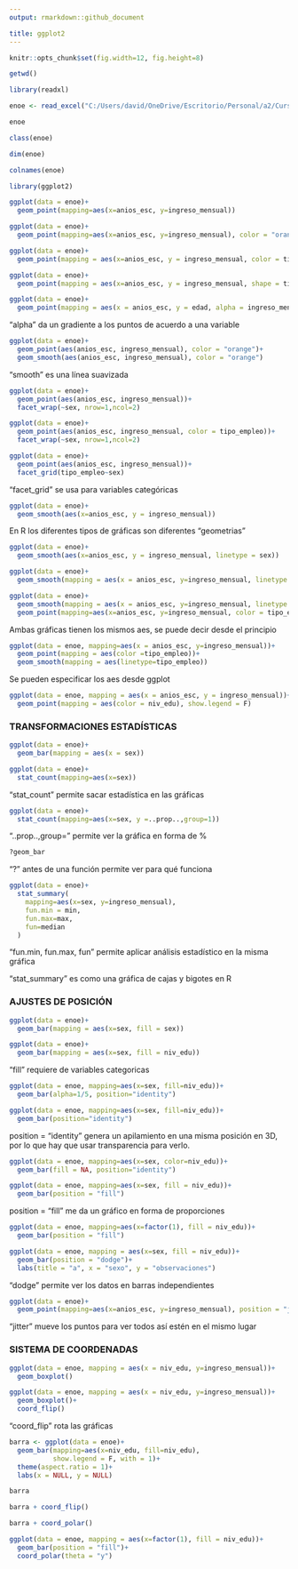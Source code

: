 ```yaml
---
output: rmarkdown::github_document

title: ggplot2
---
```


```r
knitr::opts_chunk$set(fig.width=12, fig.height=8)
```

```r
getwd()
```

```r
library(readxl)

enoe <- read_excel("C:/Users/david/OneDrive/Escritorio/Personal/a2/Curso - R/3. GGPlot2/mu_enoe.xlsx")

enoe
```

```r
class(enoe)
```

```r
dim(enoe)
```

```r
colnames(enoe)
```

```r
library(ggplot2)

ggplot(data = enoe)+
  geom_point(mapping=aes(x=anios_esc, y=ingreso_mensual))
```

```r
ggplot(data = enoe)+
  geom_point(mapping=aes(x=anios_esc, y=ingreso_mensual), color = "orange")
```

```r
ggplot(data = enoe)+
  geom_point(mapping = aes(x=anios_esc, y = ingreso_mensual, color = tipo_empleo))
```

```r
ggplot(data = enoe)+
  geom_point(mapping = aes(x=anios_esc, y = ingreso_mensual, shape = tipo_empleo))
```

```r
ggplot(data = enoe)+
  geom_point(mapping = aes(x = anios_esc, y = edad, alpha = ingreso_mensual))
```

"alpha" da un gradiente a los puntos de acuerdo a una variable

```r
ggplot(data = enoe)+
  geom_point(aes(anios_esc, ingreso_mensual), color = "orange")+
  geom_smooth(aes(anios_esc, ingreso_mensual), color = "orange")
```

"smooth" es una línea suavizada

```r
ggplot(data = enoe)+
  geom_point(aes(anios_esc, ingreso_mensual))+
  facet_wrap(~sex, nrow=1,ncol=2)
```

```r
ggplot(data = enoe)+
  geom_point(aes(anios_esc, ingreso_mensual, color = tipo_empleo))+
  facet_wrap(~sex, nrow=1,ncol=2)
```

```r
ggplot(data = enoe)+
  geom_point(aes(anios_esc, ingreso_mensual))+
  facet_grid(tipo_empleo~sex)
```
"facet_grid" se usa para variables categóricas

```r
ggplot(data = enoe)+
  geom_smooth(aes(x=anios_esc, y = ingreso_mensual))
```
En R los diferentes tipos de gráficas son diferentes "geometrias"

```r
ggplot(data = enoe)+
  geom_smooth(aes(x=anios_esc, y = ingreso_mensual, linetype = sex))
```

```r
ggplot(data = enoe)+
  geom_smooth(mapping = aes(x = anios_esc, y=ingreso_mensual, linetype = tipo_empleo))
```

```r
ggplot(data = enoe)+
  geom_smooth(mapping = aes(x = anios_esc, y=ingreso_mensual, linetype = tipo_empleo))+
  geom_point(mapping=aes(x=anios_esc, y=ingreso_mensual, color = tipo_empleo))
```
Ambas gráficas tienen los mismos aes, se puede decir desde el principio

```r
ggplot(data = enoe, mapping=aes(x = anios_esc, y=ingreso_mensual))+
  geom_point(mapping = aes(color =tipo_empleo))+
  geom_smooth(mapping = aes(linetype=tipo_empleo))
```
Se pueden especificar los aes desde ggplot

```r
ggplot(data = enoe, mapping = aes(x = anios_esc, y = ingreso_mensual))+
  geom_point(mapping = aes(color = niv_edu), show.legend = F)
```

### TRANSFORMACIONES ESTADÍSTICAS

```r
ggplot(data = enoe)+
  geom_bar(mapping = aes(x = sex))
```

```r
ggplot(data = enoe)+
  stat_count(mapping=aes(x=sex))
```
"stat_count" permite sacar estadística en las gráficas


```r
ggplot(data = enoe)+
  stat_count(mapping=aes(x=sex, y =..prop..,group=1))
```
"..prop..,group=" permite ver la gráfica en forma de %

```r
?geom_bar
```
"?" antes de una función permite ver para qué funciona

```r
ggplot(data = enoe)+
  stat_summary(
    mapping=aes(x=sex, y=ingreso_mensual),
    fun.min = min,
    fun.max=max,
    fun=median
  )
```
"fun.min, fun.max, fun" permite aplicar análisis estadístico en la misma gráfica

"stat_summary" es como una gráfica de cajas y bigotes en R

### AJUSTES DE POSICIÓN

```r
ggplot(data = enoe)+
  geom_bar(mapping = aes(x=sex, fill = sex))
```

```r
ggplot(data = enoe)+
  geom_bar(mapping = aes(x=sex, fill = niv_edu))
```
"fill" requiere de variables categoricas

```r
ggplot(data = enoe, mapping=aes(x=sex, fill=niv_edu))+
  geom_bar(alpha=1/5, position="identity")
```

```r
ggplot(data = enoe, mapping=aes(x=sex, fill=niv_edu))+
  geom_bar(position="identity")
```
position = "identity" genera un apilamiento en una misma posición en 3D, por lo que hay que usar transparencia para verlo.

```r
ggplot(data = enoe, mapping=aes(x=sex, color=niv_edu))+
  geom_bar(fill = NA, position="identity")
```

```r
ggplot(data = enoe, mapping=aes(x=sex, fill = niv_edu))+
  geom_bar(position = "fill")
```
position = "fill" me da un gráfico en forma de proporciones

```r
ggplot(data = enoe, mapping=aes(x=factor(1), fill = niv_edu))+
  geom_bar(position = "fill")
```

```r
ggplot(data = enoe, mapping = aes(x=sex, fill = niv_edu))+
  geom_bar(position = "dodge")+
  labs(title = "a", x = "sexo", y = "observaciones")
```
"dodge" permite ver los datos en barras independientes

```r
ggplot(data = enoe)+
  geom_point(mapping=aes(x=anios_esc, y=ingreso_mensual), position = "jitter")
```
"jitter" mueve los puntos para ver todos así estén en el mismo lugar

### SISTEMA DE COORDENADAS

```r
ggplot(data = enoe, mapping = aes(x = niv_edu, y=ingreso_mensual))+
  geom_boxplot()
```

```r
ggplot(data = enoe, mapping = aes(x = niv_edu, y=ingreso_mensual))+
  geom_boxplot()+
  coord_flip()
```
"coord_flip" rota las gráficas

```r
barra <- ggplot(data = enoe)+
  geom_bar(mapping=aes(x=niv_edu, fill=niv_edu),
           show.legend = F, with = 1)+
  theme(aspect.ratio = 1)+
  labs(x = NULL, y = NULL)

barra
```

```r
barra + coord_flip()
```

```r
barra + coord_polar()
```

```r
ggplot(data = enoe, mapping = aes(x=factor(1), fill = niv_edu))+
  geom_bar(position = "fill")+
  coord_polar(theta = "y")
```

